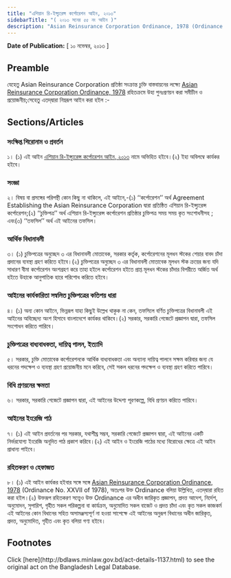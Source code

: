 ```yaml
---
title: "এশিয়ান রি-ইন্স্যুরেন্স কর্পোরেশন আইন, ২০১৩"
sidebarTitle: "( ২০১৩ সনের ৫৫ নং আইন )"
description: "Asian Reinsurance Corporation Ordinance, 1978 (Ordinance No. XXVII of 1978) রহিতক্রমে উহা পুনঃপ্রণয়নের উদ্দেশ্যে প্রণীত আইন"
---
```


**Date of Publication:** [ ১০ নভেম্বর, ২০১৩ ]

## Preamble

যেহেতু Asian Reinsurance Corporation প্রতিষ্ঠা সংক্রান্ত চুক্তি বাস্তবায়নের লক্ষ্যে [Asian Reinsurance Corporation Ordinance, 1978](/act-575.html "Asian Reinsurance Corporation Ordinance, 1978") রহিতক্রমে উহা পুনঃপ্রণয়ন করা সমীচীন ও প্রয়োজনীয়;সেহেতু এতদ্‌দ্বারা নিম্নরূপ আইন করা হইল :-

## Sections/Articles

### সংক্ষিপ্ত শিরোনাম ও প্রবর্তন

১। (১) এই আইন [এশিয়ান রি-ইন্স্যুরেন্স কর্পোরেশন আইন, ২০১৩](/act-1137.html "এশিয়ান রি-ইন্স্যুরেন্স কর্পোরেশন আইন, ২০১৩") নামে অভিহিত হইবে।(২) ইহা অবিলম্বে কার্যকর হইবে।

### সংজ্ঞা

২। বিষয় বা প্রসঙ্গের পরিপন্থী কোন কিছু না থাকিলে, এই আইনে,-(১) ‘‘কর্পোরেশন’’ অর্থ Agreement Establishing the Asian Reinsurance Corporation দ্বারা প্রতিষ্ঠিত এশিয়ান রি-ইন্স্যুরেন্স কর্পোরেশন;(২) ‘‘চুক্তিপত্র’’ অর্থ এশিয়ান রি-ইন্স্যুরেন্স কর্পোরেশন প্রতিষ্ঠার চুক্তিপত্র সময় সময় কৃত সংশোধনীসহ ; এবং(৩) ‘‘তফসিল’’ অর্থ এই আইনের তফসিল।

### আর্থিক বিধানাবলী

৩। (১) চুক্তিপত্রের অনুচ্ছেদ ৩ এর বিধানাবলী মোতাবেক, সরকার কর্তৃক, কর্পোরেশনের মূলধন স্টকের শেয়ার বাবদ চাঁদা প্রদানের ব্যবস্থা গ্রহণ করিতে হইবে।(২) চুক্তিপত্রের অনুচ্ছেদ ৩ এর বিধানাবলী মোতাবেক মূলধন স্টক ক্রয়ের জন্য যদি সাধারণ বীমা কর্পোরেশন অংশগ্রহণ করে তাহা হইলে কর্পোরেশন হইতে প্রাপ্ত মূলধন স্টকের চাঁদার বিপরীতে অর্জিত অর্থ হইতে উহাকে আনুপাতিক হারে পরিশোধ করিতে হইবে।

### আইনের কার্যকারিতা সন্বলিত চুক্তিপত্রের কতিপয় ধারা

৪। (১) অন্য কোন আইনে, ভিন্নরূপ যাহা কিছুই উল্লেখ থাকুক না কেন, তফসিলে বর্ণিত চুক্তিপত্রের বিধানাবলী এই আইনের অবিচ্ছেদ্য অংশ হিসাবে বাংলাদেশে কার্যকর থাকিবে।(২) সরকার, সরকারি গেজেটে প্রজ্ঞাপন দ্বারা, তফসিল সংশোধন করিতে পারিবে।

### চুক্তিপত্রের বাধ্যবাধকতা, দায়িত্ব পালন, ইত্যাদি

৫। সরকার, চুক্তি মোতাবেক কর্পোরেশনকে আর্থিক বাধ্যবাধকতা এবং অন্যান্য দায়িত্ব পালনে সক্ষম করিবার জন্য যে ধরনের পদক্ষেপ ও ব্যবস্থা গ্রহণ প্রয়োজনীয় মনে করিবে, সেই সকল ধরনের পদক্ষেপ ও ব্যবস্থা গ্রহণ করিতে পারিবে।

### বিধি প্রণয়নের ক্ষমতা

৬। সরকার, সরকারি গেজেটে প্রজ্ঞাপন দ্বারা, এই আইনের উদ্দেশ্য পূরণকল্পে, বিধি প্রণয়ন করিতে পারিবে।

### আইনের ইংরেজি পাঠ

৭। (১) এই আইন প্রবর্তনের পর সরকার, যথাশীঘ্র সম্ভব, সরকারি গেজেটে প্রজ্ঞাপন দ্বারা, এই আইনের একটি নির্ভরযোগ্য ইংরেজি অনূদিত পাঠ প্রকাশ করিবে।(২) এই আইন ও ইংরেজি পাঠের মধ্যে বিরোধের ক্ষেত্রে এই আইন প্রাধান্য পাইবে।

### রহিতকরণ ও হেফাজত

৮। (১) এই আইন কার্যকর হইবার সঙ্গে সঙ্গে [Asian Reinsurance Corporation Ordinance, 1978](/act-575.html "Asian Reinsurance Corporation Ordinance, 1978") (Ordinance No. XXVII of 1978), অতঃপর উক্ত Ordinance বলিয়া উল্লিখিত, এতদ্‌দ্বারা রহিত করা হইল।(২) উক্তরূপ রহিতকরণ সত্ত্বেও উক্ত Ordinance এর অধীন জারিকৃত প্রজ্ঞাপন, প্রদত্ত আদেশ, নির্দেশ, অনুমোদন, সুপারিশ, গৃহীত সকল পরিকল্পনা বা কার্যক্রম, অনুমোদিত সকল বাজেট ও প্রদত্ত চাঁদা এবং কৃত সকল কাজকর্ম এই আইনের কোন বিধানের সহিত অসামঞ্জস্যপূর্ণ না হওয়া সাপেক্ষে এই আইনের অনুরূপ বিধানের অধীন জারিকৃত, প্রদত্ত, অনুমোদিত, গৃহীত এবং কৃত বলিয়া গণ্য হইবে।

## Footnotes

<Note>
  Click [here](http://bdlaws.minlaw.gov.bd/act-details-1137.html) to see the original act on the Bangladesh Legal Database.
</Note>
